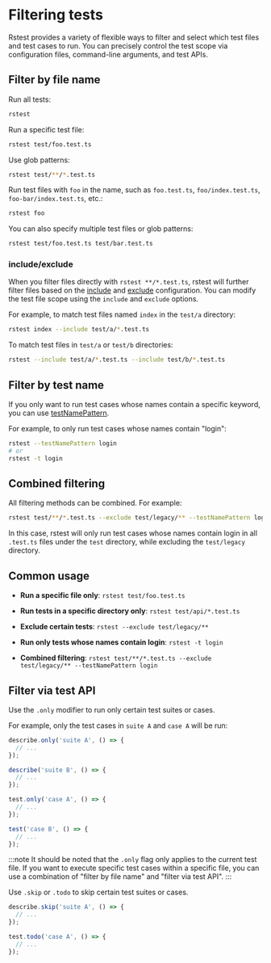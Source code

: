 # Filtering tests

Rstest provides a variety of flexible ways to filter and select which test files and test cases to run. You can precisely control the test scope via configuration files, command-line arguments, and test APIs.

## Filter by file name

Run all tests:

```bash
rstest
```

Run a specific test file:

```bash
rstest test/foo.test.ts
```

Use glob patterns:

```bash
rstest test/**/*.test.ts
```

Run test files with `foo` in the name, such as `foo.test.ts`, `foo/index.test.ts`, `foo-bar/index.test.ts`, etc.:

```bash
rstest foo
```

You can also specify multiple test files or glob patterns:

```bash
rstest test/foo.test.ts test/bar.test.ts
```

### include/exclude

When you filter files directly with `rstest **/*.test.ts`, rstest will further filter files based on the [include](/config/test/include) and [exclude](/config/test/exclude) configuration.
You can modify the test file scope using the `include` and `exclude` options.

For example, to match test files named `index` in the `test/a` directory:

```bash
rstest index --include test/a/*.test.ts
```

To match test files in `test/a` or `test/b` directories:

```bash
rstest --include test/a/*.test.ts --include test/b/*.test.ts
```

## Filter by test name

If you only want to run test cases whose names contain a specific keyword, you can use [testNamePattern](/config/test/testNamePattern).

For example, to only run test cases whose names contain "login":

```bash
rstest --testNamePattern login
# or
rstest -t login
```

## Combined filtering

All filtering methods can be combined. For example:

```bash
rstest test/**/*.test.ts --exclude test/legacy/** --testNamePattern login
```

In this case, rstest will only run test cases whose names contain login in all `.test.ts` files under the `test` directory, while excluding the `test/legacy` directory.

## Common usage

- **Run a specific file only**: `rstest test/foo.test.ts`

- **Run tests in a specific directory only**: `rstest test/api/*.test.ts`

- **Exclude certain tests**: `rstest --exclude test/legacy/**`

- **Run only tests whose names contain login**: `rstest -t login`

- **Combined filtering**: `rstest test/**/*.test.ts --exclude test/legacy/** --testNamePattern login`

## Filter via test API

Use the `.only` modifier to run only certain test suites or cases.

For example, only the test cases in `suite A` and `case A` will be run:

```ts
describe.only('suite A', () => {
  // ...
});

describe('suite B', () => {
  // ...
});

test.only('case A', () => {
  // ...
});

test('case B', () => {
  // ...
});
```

:::note
It should be noted that the `.only` flag only applies to the current test file. If you want to execute specific test cases within a specific file, you can use a combination of "filter by file name" and "filter via test API".
:::

Use `.skip` or `.todo` to skip certain test suites or cases.

```ts
describe.skip('suite A', () => {
  // ...
});

test.todo('case A', () => {
  // ...
});
```
